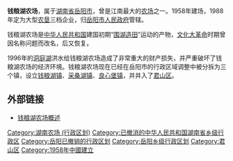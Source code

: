 '''钱粮湖农场'''，属于[[湖南省|湖南省]][[岳阳市|岳阳市]]，曾是江南最大的[[农场|农场]]之一。1958年建场，1988年定为大型[[农垦|农垦]]三档企业，归[[岳阳市人民政府|岳阳市人民政府]]管辖。

钱粮湖农场是[[中华人民共和国|中华人民共和国]]建国初期“[[围湖造田|围湖造田]]”运动的产物，[[文化大革命|文化大革命]]时期曾因名称问题而改名，后又恢复。

1996年的[[洞庭湖|洞庭湖]]洪水给钱粮湖农场造成了非常重大的财产损失，并严重破坏了钱粮湖农场的经济环境。钱粮湖农场现在已经在岳阳市的行政区域调整中被分拆为三个镇，设立[[钱粮湖镇|钱粮湖镇]]、[[采桑湖镇|采桑湖镇]]、[[良心堡镇|良心堡镇]]，并并入了[[君山区|君山区]]。

== 外部链接 ==
*[http://www.yysqw.gov.cn/Html/10/0/34/9/257807996.html 钱粮湖农场概述]{{dead link|date=2018年5月 |bot=InternetArchiveBot |fix-attempted=yes }}

[[Category:湖南农场_(行政区划)|Category:湖南农场 (行政区划)]]
[[Category:已撤消的中华人民共和国湖南省乡级行政区|Category:已撤消的中华人民共和国湖南省乡级行政区]]
[[Category:岳阳已撤销的行政区划|Category:岳阳已撤销的行政区划]]
[[Category:岳阳乡级行政区划|Category:岳阳乡级行政区划]]
[[Category:君山区|Category:君山区]]
[[Category:1958年中國建立|Category:1958年中國建立]]